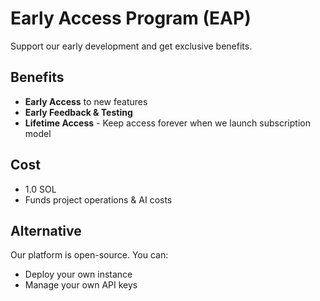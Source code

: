 # Early Access Program (EAP)

Support our early development and get exclusive benefits.

## Benefits

- **Early Access** to new features
- **Early Feedback & Testing**
- **Lifetime Access** - Keep access forever when we launch subscription model

## Cost

- 1.0 SOL
- Funds project operations & AI costs

## Alternative

Our platform is open-source. You can:
- Deploy your own instance
- Manage your own API keys
